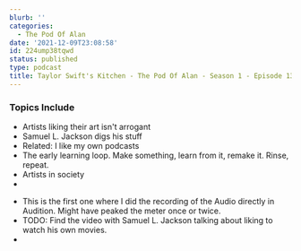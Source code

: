```yaml
---
blurb: ''
categories:
  - The Pod Of Alan
date: '2021-12-09T23:08:58'
id: 224ump38tqwd
status: published
type: podcast
title: Taylor Swift's Kitchen - The Pod Of Alan - Season 1 - Episode 13
---
```



### Topics Include

- Artists liking their art isn't arrogant
- Samuel L. Jackson digs his stuff
- Related: I like my own podcasts
- The early learning loop. Make something, learn from it, remake it. Rinse, repeat.
- Artists in society
- 

<YouTubeVideo id="xy5gI_qix3s" />


- This is the first one where I did the recording of the Audio directly in Audition. Might have peaked the meter once or twice. 
- TODO: Find the video with Samuel L. Jackson talking about liking to watch his own movies. 
- 
